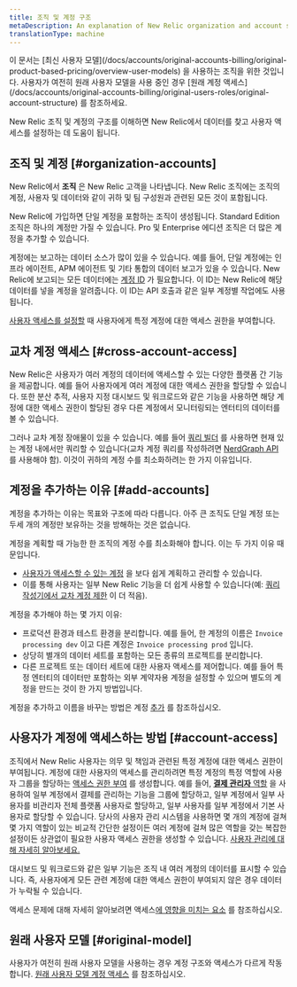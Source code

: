 ```yaml
---
title: 조직 및 계정 구조
metaDescription: An explanation of New Relic organization and account structure.
translationType: machine
---
```


<Callout variant="tip">
  이 문서는 [최신 사용자 모델](/docs/accounts/original-accounts-billing/original-product-based-pricing/overview-user-models) 을 사용하는 조직을 위한 것입니다. 사용자가 여전히 원래 사용자 모델을 사용 중인 경우 [원래 계정 액세스](/docs/accounts/original-accounts-billing/original-users-roles/original-account-structure) 를 참조하세요.
</Callout>

New Relic 조직 및 계정의 구조를 이해하면 New Relic에서 데이터를 찾고 사용자 액세스를 설정하는 데 도움이 됩니다.

## 조직 및 계정 [#organization-accounts]

New Relic에서 **조직** 은 New Relic 고객을 나타냅니다. New Relic 조직에는 조직의 계정, 사용자 및 데이터와 같이 귀하 및 팀 구성원과 관련된 모든 것이 포함됩니다.

New Relic에 가입하면 단일 계정을 포함하는 조직이 생성됩니다. Standard Edition 조직은 하나의 계정만 가질 수 있습니다. Pro 및 Enterprise 에디션 조직은 더 많은 계정을 추가할 수 있습니다.

계정에는 보고하는 데이터 소스가 많이 있을 수 있습니다. 예를 들어, 단일 계정에는 인프라 에이전트, APM 에이전트 및 기타 통합의 데이터 보고가 있을 수 있습니다. New Relic에 보고되는 모든 데이터에는 [계정 ID](/docs/accounts/accounts-billing/account-structure/account-id) 가 필요합니다. 이 ID는 New Relic에 해당 데이터를 넣을 계정을 알려줍니다. 이 ID는 API 호출과 같은 일부 계정별 작업에도 사용됩니다.

[사용자 액세스를 설정할](#account-access) 때 사용자에게 특정 계정에 대한 액세스 권한을 부여합니다.

## 교차 계정 액세스 [#cross-account-access]

New Relic은 사용자가 여러 계정의 데이터에 액세스할 수 있는 다양한 플랫폼 간 기능을 제공합니다. 예를 들어 사용자에게 여러 계정에 대한 액세스 권한을 할당할 수 있습니다. 또한 분산 추적, 사용자 지정 대시보드 및 워크로드와 같은 기능을 사용하면 해당 계정에 대한 액세스 권한이 할당된 경우 다른 계정에서 모니터링되는 엔터티의 데이터를 볼 수 있습니다.

그러나 교차 계정 장애물이 있을 수 있습니다. 예를 들어 [쿼리 빌더](/docs/query-your-data/explore-query-data/query-builder/introduction-query-builder) 를 사용하면 현재 있는 계정 내에서만 쿼리할 수 있습니다(교차 계정 쿼리를 작성하려면 [NerdGraph API](/docs/apis/nerdgraph/examples/nerdgraph-nrql-tutorial) 를 사용해야 함). 이것이 귀하의 계정 수를 최소화하려는 한 가지 이유입니다.

## 계정을 추가하는 이유 [#add-accounts]

계정을 추가하는 이유는 목표와 구조에 따라 다릅니다. 아주 큰 조직도 단일 계정 또는 두세 개의 계정만 보유하는 것을 방해하는 것은 없습니다.

계정을 계획할 때 가능한 한 조직의 계정 수를 최소화해야 합니다. 이는 두 가지 이유 때문입니다.

* [사용자가 액세스할 수 있는 계정](#account-access) 을 보다 쉽게 계획하고 관리할 수 있습니다.
* 이를 통해 사용자는 일부 New Relic 기능을 더 쉽게 사용할 수 있습니다(예: [쿼리 작성기에서 교차 계정 제한](#cross-account-access) 이 더 적음).

계정을 추가해야 하는 몇 가지 이유:

* 프로덕션 환경과 테스트 환경을 분리합니다. 예를 들어, 한 계정의 이름은 `Invoice processing dev` 이고 다른 계정은 `Invoice processing prod` 입니다.
* 상당히 별개의 데이터 세트를 포함하는 모든 종류의 프로젝트를 분리합니다.
* 다른 프로젝트 또는 데이터 세트에 대한 사용자 액세스를 제어합니다. 예를 들어 특정 엔터티의 데이터만 포함하는 외부 계약자용 계정을 설정할 수 있으며 별도의 계정을 만드는 것이 한 가지 방법입니다.

계정을 추가하고 이름을 바꾸는 방법은 계정 [추가](/docs/accounts/accounts-billing/account-structure/add-accounts) 를 참조하십시오.

## 사용자가 계정에 액세스하는 방법 [#account-access]

조직에서 New Relic 사용자는 의무 및 책임과 관련된 특정 계정에 대한 액세스 권한이 부여됩니다. 계정에 대한 사용자의 액세스를 관리하려면 특정 계정의 특정 역할에 사용자 그룹을 할당하는 [액세스 권한 부여](/docs/accounts/accounts-billing/new-relic-one-user-management/user-management-concepts#understand-concepts) 를 생성합니다. 예를 들어, [**결제 관리자** 역할](/docs/accounts/accounts-billing/new-relic-one-user-management/user-management-concepts#standard-roles) 을 사용하여 일부 계정에서 결제를 관리하는 기능을 그룹에 할당하고, 일부 계정에서 일부 사용자를 비관리자 전체 플랫폼 사용자로 할당하고, 일부 사용자를 일부 계정에서 기본 사용자로 할당할 수 있습니다. 당사의 사용자 관리 시스템을 사용하면 몇 개의 계정에 걸쳐 몇 가지 역할이 있는 비교적 간단한 설정이든 여러 계정에 걸쳐 많은 역할을 갖는 복잡한 설정이든 상관없이 필요한 사용자 액세스 권한을 생성할 수 있습니다. [사용자 관리에 대해 자세히 알아보세요.](/docs/accounts/accounts-billing/new-relic-one-user-management/)

대시보드 및 워크로드와 같은 일부 기능은 조직 내 여러 계정의 데이터를 표시할 수 있습니다. 즉, 사용자에게 모든 관련 계정에 대한 액세스 권한이 부여되지 않은 경우 데이터가 누락될 수 있습니다.

액세스 문제에 대해 자세히 알아보려면 액세스[에 영향을 미치는 요소](/docs/accounts/accounts-billing/account-structure/factors-affecting-access-features-data/) 를 참조하십시오.

## 원래 사용자 모델 [#original-model]

사용자가 여전히 원래 사용자 모델을 사용하는 경우 계정 구조와 액세스가 다르게 작동합니다. [원래 사용자 모델 계정 액세스](/docs/accounts/original-accounts-billing/original-users-roles/original-account-structure) 를 참조하십시오.